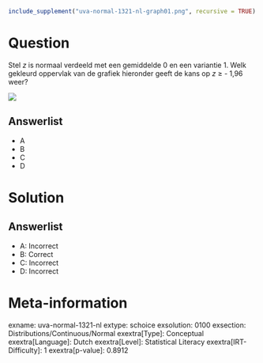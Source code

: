 ```r
include_supplement("uva-normal-1321-nl-graph01.png", recursive = TRUE)
```

Question
========

Stel *z* is normaal verdeeld met een gemiddelde 0 en een variantie 1.
Welk gekleurd oppervlak van de grafiek hieronder geeft de kans op *z*
≥ - 1,96 weer?

![](uva-normal-1321-nl-graph01.png)

Answerlist
----------

* A
* B
* C
* D

Solution
========

Answerlist
----------

* A: Incorrect
* B: Correct
* C: Incorrect
* D: Incorrect

Meta-information
================
exname: uva-normal-1321-nl
extype: schoice
exsolution: 0100
exsection: Distributions/Continuous/Normal
exextra[Type]: Conceptual
exextra[Language]: Dutch
exextra[Level]: Statistical Literacy
exextra[IRT-Difficulty]: 1
exextra[p-value]: 0.8912
